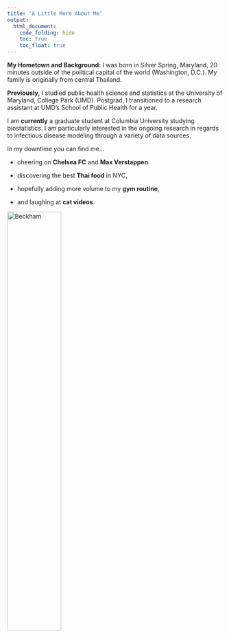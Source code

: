 ```yaml
---
title: "A Little More About Me"
output: 
  html_document:
    code_folding: hide
    toc: true
    toc_float: true
---
```


**My Hometown and Background:** I was born in Silver Spring, Maryland, 20 minutes outside of the political capital of the world (Washington, D.C.). My family is originally from central Thailand.

**Previously,** I studied public health science and statistics at the University of Maryland, College Park (UMD). Postgrad, I transitioned to a research assistant at UMD's School of Public Health for a year.

I am **currently** a graduate student at Columbia University studying biostatistics. I am particularly interested in the ongoing research in regards to infectious disease modeling through a variety of data sources.

In my downtime you can find me...
  
  * cheering on **Chelsea FC** and **Max Verstappen**.
  
  * discovering the best **Thai food** in NYC,
  
  * hopefully adding more volume to my **gym routine**,
  
  * and laughing at **cat videos**.
  
<img src="https://pbs.twimg.com/media/DFVBcQaWAAAttDm.jpg" alt="Beckham" style="width:50%">
